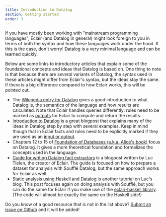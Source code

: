 ```yaml
---
title: Introduction to Datalog
section: Getting started
order: 3
---
```


If you have mostly been working with "mainstream programming languages", Eclair
(and Datalog in general) might look foreign to you in terms of both the syntax
and how these languages work under the hood. If this is the case, don't worry!
Datalog is a very minimal language and can be learned quickly.

Below are some links to introductory articles that explain some of the
foundational concepts and ideas that Datalog is based on. One thing to note is
that because there are _several_ variants of Datalog, the syntax used in these
articles might differ from Eclair's syntax, but the ideas stay the same. If
there is a big difference compared to how Eclair works, this will be pointed
out.

- The [Wikipedia entry for Datalog](https://en.wikipedia.org/wiki/Datalog)
  gives a good introduction to what Datalog is, the semantics of the language
  and how results are calculated. Note that Eclair handles queries differently:
  rules need to be marked as [outputs](/docs/language-reference/#type-definitions)
  for Eclair to compute and return the results.
- [Introduction to Datalog](https://x775.net/2019/03/18/Introduction-to-Datalog.html)
  is a great blogpost that explains many of the ideas in Datalog step by step
  with several examples. Keep in mind though that in Eclair facts and rules
  need to be explicitly marked if they are used as an
  [input or output](/docs/language-reference/#type-definitions).
- Chapters 12 to 15 of [Foundation of Databases (a.k.a. Alice's book)](http://webdam.inria.fr/Alice/)
  focus on Datalog. It gives a more theoretical foundation and formalizes the
  concepts used in the language.
- [Guide for writing Datalog fact extractors](https://luctielen.com/posts/guide_for_writing_datalog_fact_extractors/)
  is a blogpost written by Luc Tielen, the creator of Eclair. The guide is focused on
  how to prepare a dataset for analysis with Soufflé Datalog, but the same
  approach works for Eclair as well.
- [Static analysis using Haskell and Datalog](https://luctielen.com/posts/static_analysis_using_haskell_and_datalog/)
  is another tutorial on Luc's blog. This post focuses again on doing analysis
  with Soufflé, but you can do the same for Eclair if you make use of the
  [eclair-haskell library](https://github.com/luc-tielen/eclair-haskell).
  (The code will almost be exactly the same on the Haskell side!)

Do you know of a good resource that is not in the list above?
[Submit an issue on Github](https://github.com/luc-tielen/eclair-website/issues/new)
and it will be added!
